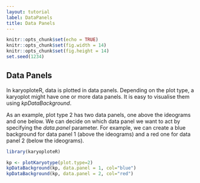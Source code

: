 ```yaml
---
layout: tutorial
label: DataPanels
title: Data Panels
---
```



```r
knitr::opts_chunk$set(echo = TRUE)
knitr::opts_chunk$set(fig.width = 14)
knitr::opts_chunk$set(fig.height = 14)
set.seed(1234)
```

## Data Panels

In karyoploteR, data is plotted in data panels. Depending on the plot type, a 
karyoplot might have one or more data panels. It is easy to visualise them using 
_kpDataBackground_. 

As an example, plot type 2 has two data panels, one above the ideograms and one
below. We can decide on which data panel we want to act by specifying the
_data.panel_ parameter. For example, we can create a blue background for data 
panel 1 (above the ideograms) and a red one for data panel 2 (below the ideograms).

```r

library(karyoploteR)

kp <- plotKaryotype(plot.type=2)
kpDataBackground(kp, data.panel = 1, col="blue")
kpDataBackground(kp, data.panel = 2, col="red")

```



